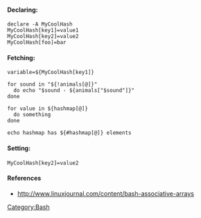 ==== Declaring: ====
 declare -A MyCoolHash
 MyCoolHash[key1]=value1
 MyCoolHash[key2]=value2
 MyCoolHash[foo]=bar

==== Fetching: ====
 variable=${MyCoolHash[key1]}

 for sound in "${!animals[@]}"
   do echo "$sound - ${animals["$sound"]}"
 done

 for value in ${hashmap[@]}
   do something
 done

 echo hashmap has ${#hashmap[@]} elements

==== Setting: ====
 MyCoolHash[key2]=value2

==== References ====
* http://www.linuxjournal.com/content/bash-associative-arrays

[[Category:Bash]]